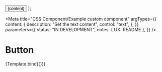 <!--
@license EUPL-1.2
Copyright (c) 2021 Community for NL Design System
-->


  <button className="amsterdam-button" type="button">
    <span className="amsterdam-button__text">{content}</span>
  </button>
);

<Meta
  title="CSS Component/Example custom component"
  argTypes={{
    content: {
      description: "Set the text content",
      control: "text",
    },
  }}
  parameters={{
    status: "IN DEVELOPMENT",
    notes: { UX: README },
  }}
/>

# Button

<Canvas>
  <Story name="Example custom component" args={{ content: "Press me!" }}>
    {Template.bind({})}
  </Story>
</Canvas>

<ArgsTable story="Example custom component" />
